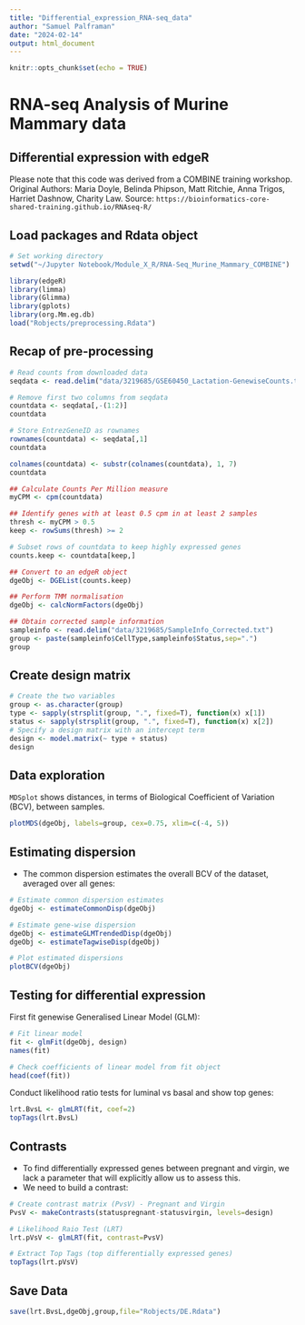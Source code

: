 ```yaml
---
title: "Differential_expression_RNA-seq_data"
author: "Samuel Palframan"
date: "2024-02-14"
output: html_document
---
```


```r
knitr::opts_chunk$set(echo = TRUE)
```

# RNA-seq Analysis of Murine Mammary data

## Differential expression with edgeR

Please note that this code was derived from a COMBINE training workshop.
Original Authors: Maria Doyle, Belinda Phipson, Matt Ritchie, Anna Trigos, Harriet Dashnow, Charity Law.
Source: `https://bioinformatics-core-shared-training.github.io/RNAseq-R/`

## Load packages and Rdata object
```r
# Set working directory
setwd("~/Jupyter Notebook/Module_X_R/RNA-Seq_Murine_Mammary_COMBINE")

library(edgeR)
library(limma)
library(Glimma)
library(gplots)
library(org.Mm.eg.db)
load("Robjects/preprocessing.Rdata")
```

## Recap of pre-processing
```r
# Read counts from downloaded data
seqdata <- read.delim("data/3219685/GSE60450_Lactation-GenewiseCounts.txt", stringsAsFactors = FALSE)

# Remove first two columns from seqdata
countdata <- seqdata[,-(1:2)]
countdata

# Store EntrezGeneID as rownames
rownames(countdata) <- seqdata[,1]
countdata

colnames(countdata) <- substr(colnames(countdata), 1, 7)
countdata

## Calculate Counts Per Million measure
myCPM <- cpm(countdata)

## Identify genes with at least 0.5 cpm in at least 2 samples
thresh <- myCPM > 0.5
keep <- rowSums(thresh) >= 2

# Subset rows of countdata to keep highly expressed genes
counts.keep <- countdata[keep,]

## Convert to an edgeR object
dgeObj <- DGEList(counts.keep)

## Perform TMM normalisation
dgeObj <- calcNormFactors(dgeObj)

## Obtain corrected sample information
sampleinfo <- read.delim("data/3219685/SampleInfo_Corrected.txt")
group <- paste(sampleinfo$CellType,sampleinfo$Status,sep=".")
group
```

## Create design matrix
```r
# Create the two variables
group <- as.character(group)
type <- sapply(strsplit(group, ".", fixed=T), function(x) x[1])
status <- sapply(strsplit(group, ".", fixed=T), function(x) x[2])
# Specify a design matrix with an intercept term
design <- model.matrix(~ type + status)
design
```

## Data exploration
`MDSplot` shows distances, in terms of Biological Coefficient of Variation (BCV), between samples.
```r
plotMDS(dgeObj, labels=group, cex=0.75, xlim=c(-4, 5))
```

## Estimating dispersion
- The common dispersion estimates the overall BCV of the dataset, averaged over all genes:
```r
# Estimate common dispersion estimates
dgeObj <- estimateCommonDisp(dgeObj)

# Estimate gene-wise dispersion
dgeObj <- estimateGLMTrendedDisp(dgeObj)
dgeObj <- estimateTagwiseDisp(dgeObj)

# Plot estimated dispersions
plotBCV(dgeObj)
```

## Testing for differential expression
First fit genewise Generalised Linear Model (GLM):
```r
# Fit linear model
fit <- glmFit(dgeObj, design)
names(fit)

# Check coefficients of linear model from fit object
head(coef(fit))
```

Conduct likelihood ratio tests for luminal vs basal and show top genes:
```r
lrt.BvsL <- glmLRT(fit, coef=2)
topTags(lrt.BvsL)
```

## Contrasts
- To find differentially expressed genes between pregnant and virgin, we lack a parameter that will explicitly allow us to assess this. 
- We need to build a contrast:
```r
# Create contrast matrix (PvsV) - Pregnant and Virgin
PvsV <- makeContrasts(statuspregnant-statusvirgin, levels=design)

# Likelihood Raio Test (LRT)
lrt.pVsV <- glmLRT(fit, contrast=PvsV)

# Extract Top Tags (top differentially expressed genes)
topTags(lrt.pVsV)
```

## Save Data
```r
save(lrt.BvsL,dgeObj,group,file="Robjects/DE.Rdata")
```
